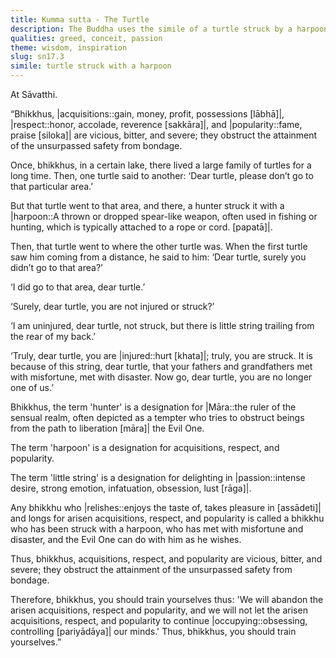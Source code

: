 ```yaml
---
title: Kumma sutta - The Turtle
description: The Buddha uses the simile of a turtle struck by a harpoon to illustrate how attachments to acquisitions, respect, and popularity can lead to misfortune and hinder spiritual progress.
qualities: greed, conceit, passion
theme: wisdom, inspiration
slug: sn17.3
simile: turtle struck with a harpoon
---
```


At Sāvatthi.

“Bhikkhus, |acquisitions::gain, money, profit, possessions [lābhā]|, |respect::honor, accolade, reverence [sakkāra]|, and |popularity::fame, praise [siloka]| are vicious, bitter, and severe; they obstruct the attainment of the unsurpassed safety from bondage.

Once, bhikkhus, in a certain lake, there lived a large family of turtles for a long time. Then, one turtle said to another: ‘Dear turtle, please don’t go to that particular area.’

But that turtle went to that area, and there, a hunter struck it with a |harpoon::A thrown or dropped spear-like weapon, often used in fishing or hunting, which is typically attached to a rope or cord. [papatā]|.

Then, that turtle went to where the other turtle was. When the first turtle saw him coming from a distance, he said to him: ‘Dear turtle, surely you didn’t go to that area?’

‘I did go to that area, dear turtle.’

‘Surely, dear turtle, you are not injured or struck?’

‘I am uninjured, dear turtle, not struck, but there is little string trailing from the rear of my back.’

‘Truly, dear turtle, you are |injured::hurt [khata]|; truly, you are struck. It is because of this string, dear turtle, that your fathers and grandfathers met with misfortune, met with disaster. Now go, dear turtle, you are no longer one of us.’

Bhikkhus, the term 'hunter' is a designation for |Māra::the ruler of the sensual realm, often depicted as a tempter who tries to obstruct beings from the path to liberation [māra]| the Evil One.

The term 'harpoon' is a designation for acquisitions, respect, and popularity.

The term 'little string' is a designation for delighting in |passion::intense desire, strong emotion, infatuation, obsession, lust [rāga]|.

Any bhikkhu who |relishes::enjoys the taste of, takes pleasure in [assādeti]| and longs for arisen acquisitions, respect, and popularity is called a bhikkhu who has been struck with a harpoon, who has met with misfortune and disaster, and the Evil One can do with him as he wishes.

Thus, bhikkhus, acquisitions, respect, and popularity are vicious, bitter, and severe; they obstruct the attainment of the unsurpassed safety from bondage.

Therefore, bhikkhus, you should train yourselves thus: 'We will abandon the arisen acquisitions, respect and popularity, and we will not let the arisen acquisitions, respect, and popularity to continue |occupying::obsessing, controlling [pariyādāya]| our minds.' Thus, bhikkhus, you should train yourselves.”